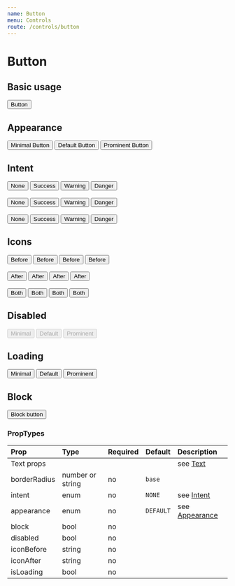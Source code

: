 ```yaml
---
name: Button
menu: Controls
route: /controls/button
---
```



# Button

## Basic usage
<Playground>
  <Button>Button</Button>
</Playground>

## Appearance
<Playground>
  <Button appearance={Appearance.MINIMAL}>Minimal Button</Button>
  <Button appearance={Appearance.DEFAULT}>Default Button</Button>
  <Button appearance={Appearance.PROMINENT}>Prominent Button</Button>
</Playground>

## Intent
<Playground>
  <Button intent={Intent.NONE} appearance={Appearance.MINIMAL}>None</Button>
  <Button intent={Intent.SUCCESS} appearance={Appearance.MINIMAL}>Success</Button>
  <Button intent={Intent.WARNING} appearance={Appearance.MINIMAL}>Warning</Button>
  <Button intent={Intent.DANGER} appearance={Appearance.MINIMAL}>Danger</Button>
  <br /><br />
  <Button intent={Intent.NONE} appearance={Appearance.DEFAULT}>None</Button>
  <Button intent={Intent.SUCCESS} appearance={Appearance.DEFAULT}>Success</Button>
  <Button intent={Intent.WARNING} appearance={Appearance.DEFAULT}>Warning</Button>
  <Button intent={Intent.DANGER} appearance={Appearance.DEFAULT}>Danger</Button>
  <br /><br />
  <Button intent={Intent.NONE} appearance={Appearance.PROMINENT}>None</Button>
  <Button intent={Intent.SUCCESS} appearance={Appearance.PROMINENT}>Success</Button>
  <Button intent={Intent.WARNING} appearance={Appearance.PROMINENT}>Warning</Button>
  <Button intent={Intent.DANGER} appearance={Appearance.PROMINENT}>Danger</Button>
</Playground>

## Icons
<Playground>
  <Button iconBefore="edit" appearance={Appearance.MINIMAL} intent={Intent.NONE}>Before</Button>
  <Button iconBefore="edit" appearance={Appearance.MINIMAL} intent={Intent.SUCCESS}>Before</Button>
  <Button iconBefore="edit" appearance={Appearance.MINIMAL} intent={Intent.WARNING}>Before</Button>
  <Button iconBefore="edit" appearance={Appearance.MINIMAL} intent={Intent.DANGER}>Before</Button>
  <br /><br />
  <Button iconAfter="eye" intent={Intent.NONE}>After</Button>
  <Button iconAfter="eye" intent={Intent.SUCCESS}>After</Button>
  <Button iconAfter="eye" intent={Intent.WARNING}>After</Button>
  <Button iconAfter="eye" intent={Intent.DANGER}>After</Button>
  <br /><br />
  <Button iconBefore="minus" iconAfter="plus" appearance={Appearance.PROMINENT} intent={Intent.NONE}>Both</Button>
  <Button iconBefore="minus" iconAfter="plus" appearance={Appearance.PROMINENT} intent={Intent.SUCCESS}>Both</Button>
  <Button iconBefore="minus" iconAfter="plus" appearance={Appearance.PROMINENT} intent={Intent.WARNING}>Both</Button>
  <Button iconBefore="minus" iconAfter="plus" appearance={Appearance.PROMINENT} intent={Intent.DANGER}>Both</Button>
</Playground>

## Disabled
<Playground>
  <Button disabled appearance={Appearance.MINIMAL}>Minimal</Button>
  <Button disabled appearance={Appearance.DEFAULT}>Default</Button>
  <Button disabled appearance={Appearance.PROMINENT}>Prominent</Button>
</Playground>

## Loading
<Playground>
  <Button isLoading appearance={Appearance.MINIMAL}>Minimal</Button>
  <Button isLoading appearance={Appearance.DEFAULT}>Default</Button>
  <Button isLoading appearance={Appearance.PROMINENT}>Prominent</Button>
</Playground>

## Block
<Playground>
  <Button block>Block button</Button>
</Playground>

### PropTypes
| Prop | Type | Required | Default | Description |
|:-----|:-----|:---------|:--------|:------------|
| Text props | | | | see [Text](/components/text) |
| borderRadius | number or string | no | `base` | |
| intent | enum | no | `NONE` | see [Intent](/common/intent) |
| appearance | enum | no | `DEFAULT` | see [Appearance](/common/appearance) |
| block | bool | no | | |
| disabled | bool | no | | |
| iconBefore | string | no | | |
| iconAfter | string | no | | |
| isLoading | bool | no | | |
